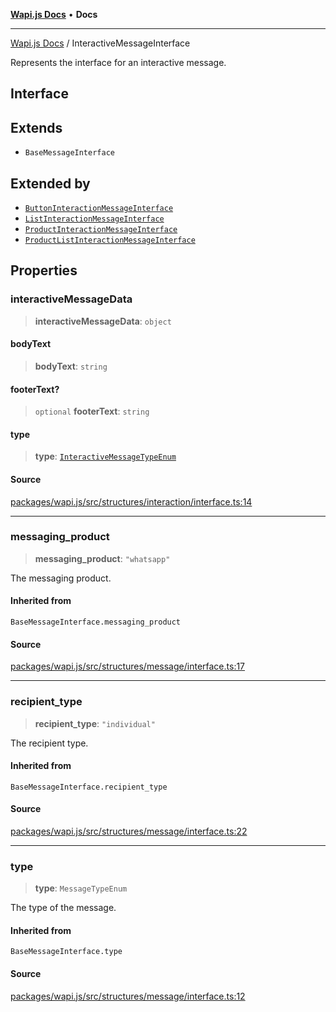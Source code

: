 [**Wapi.js Docs**](../README.mdx) • **Docs**

***

[Wapi.js Docs](../globals.mdx) / InteractiveMessageInterface

Represents the interface for an interactive message.

## Interface

## Extends

- `BaseMessageInterface`

## Extended by

- [`ButtonInteractionMessageInterface`](ButtonInteractionMessageInterface.mdx)
- [`ListInteractionMessageInterface`](ListInteractionMessageInterface.mdx)
- [`ProductInteractionMessageInterface`](ProductInteractionMessageInterface.mdx)
- [`ProductListInteractionMessageInterface`](ProductListInteractionMessageInterface.mdx)

## Properties

### interactiveMessageData

> **interactiveMessageData**: `object`

#### bodyText

> **bodyText**: `string`

#### footerText?

> `optional` **footerText**: `string`

#### type

> **type**: [`InteractiveMessageTypeEnum`](../enumerations/InteractiveMessageTypeEnum.mdx)

#### Source

[packages/wapi.js/src/structures/interaction/interface.ts:14](https://github.com/sarthakjdev/wapi.js/packages/wapi.js/src/structures/interaction/interface.ts?at=55950734d72fca04a6c87f7236ee551d251cec7e#line=14)

***

### messaging\_product

> **messaging\_product**: `"whatsapp"`

The messaging product.

#### Inherited from

`BaseMessageInterface.messaging_product`

#### Source

[packages/wapi.js/src/structures/message/interface.ts:17](https://github.com/sarthakjdev/wapi.js/packages/wapi.js/src/structures/message/interface.ts?at=55950734d72fca04a6c87f7236ee551d251cec7e#line=17)

***

### recipient\_type

> **recipient\_type**: `"individual"`

The recipient type.

#### Inherited from

`BaseMessageInterface.recipient_type`

#### Source

[packages/wapi.js/src/structures/message/interface.ts:22](https://github.com/sarthakjdev/wapi.js/packages/wapi.js/src/structures/message/interface.ts?at=55950734d72fca04a6c87f7236ee551d251cec7e#line=22)

***

### type

> **type**: `MessageTypeEnum`

The type of the message.

#### Inherited from

`BaseMessageInterface.type`

#### Source

[packages/wapi.js/src/structures/message/interface.ts:12](https://github.com/sarthakjdev/wapi.js/packages/wapi.js/src/structures/message/interface.ts?at=55950734d72fca04a6c87f7236ee551d251cec7e#line=12)
